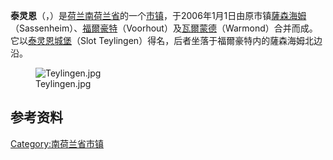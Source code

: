 {{noteTA|G1=荷兰地名}}
{{Infobox settlement
<!-- See Template:Infobox settlement for additional fields and descriptions -->
<!-- Name and transliteration -->
| name                    = 泰灵恩
| native_name             = Teylingen
| settlement_type         = [[市镇_(荷兰)|市镇]]
<!-- Images, nickname, motto -->
| image_skyline           = Netherlands, Kagerplassen, Zijp (2).JPG
| image_alt               = 
| image_caption           = 泰灵恩的[[卡赫湖|卡赫湖]]（ Kagerplassen ）
| image_flag              = Teylingen vlag.svg
| flag_size               = 100x67px
| flag_alt                = 
| image_shield            = Coat of arms of Teylingen.svg
| shield_size             = 100x80px
| shield_alt              = 
<!-- Maps, coordinates -->
| image_map               = Map - NL - Municipality code 1525 (2009).svg
| map_alt                 = Highlighted position of Teylingen in a municipal map of South Holland
| map_caption             = 泰灵恩在南荷兰省的位置
| coordinates             = {{coord|52|13|N|4|29|E|region:NL|display=inline,title}}
<!-- Location, established, seat, subdivisions, government, leaders-->
| coordinates_footnotes   = 
| subdivision_type        = [[世界政區索引|国家]]
| subdivision_name        = {{NL}}
| subdivision_type1       = [[荷蘭省份|省份]]
| subdivision_name1       = [[南荷兰省|南荷兰省]]
| established_title       = 成立
| established_date        = 2006年1月1日<ref>{{cite web
 |url = http://www.cbs.nl/nl-NL/menu/methoden/classificaties/overzicht/gemeentelijke-indeling/2006/default.htm
 |title = Gemeentelijke indeling op 1 januari 2006
 |trans-title = Municipal divisions on 1 January 2006
 |language = nl
 |website = cbs.nl
 |publisher = [[荷蘭中央統計局|CBS]]
 |accessdate = 24 August 2013
 |archive-date = 2016-03-04
 |archive-url = https://web.archive.org/web/20160304051424/http://www.cbs.nl/nl-NL/menu/methoden/classificaties/overzicht/gemeentelijke-indeling/2006/default.htm
 |dead-url = no
 }}</ref>
| government_footnotes    = <ref name="mayor_now">{{cite web
 |url         = https://www.teylingen.nl/Bestuur_en_organisatie/College/Burgemeester
 |title       = Burgemeester
 |trans-title = Mayor
 |language    = nl
 |publisher   = Gemeente Teylingen
 |accessdate  = 24 August 2013
 |url-status     = dead
 |archiveurl  = https://web.archive.org/web/20130311110114/http://www.teylingen.nl/Bestuur_en_organisatie/College/Burgemeester
 |archivedate = 11 March 2013
}}</ref>
| governing_body          = 市议会
| leader_party            = [[基督教民主黨_(荷蘭)|CDA]]
| leader_title            = 市长
| leader_name             = [[Carla_Breuer|Carla Breuer]]
<!-- Geographic information -->
| unit_pref               = Metric
<!-- ALL fields with measurements have automatic unit conversion -->
<!-- for references: use <ref> tags -->
| area_footnotes          = <ref>{{Dutch municipality total area|dataref}}</ref>
<!-- square kilometers -->
| area_total_km2          = {{Dutch municipality total area|Teylingen}}
| area_land_km2           = {{Dutch municipality land area|Teylingen}}
| area_water_km2          = {{Dutch municipality water area|Teylingen}}
| elevation_footnotes     = <ref name="AHN">{{cite web
 |url = http://www.ahn.nl/postcodetool
 |title = Postcodetool for 2215MA
 |trans-title = 
 |language = nl
 |author = <!--Staff writer(s); no by-line.-->
 |date = 
 |work = Actueel Hoogtebestand Nederland
 |publisher = Het Waterschapshuis
 |accessdate = 24 August 2013
 |archive-date = 2013-09-21
 |archive-url = https://web.archive.org/web/20130921053543/http://www.ahn.nl/postcodetool
 |dead-url = no
 }}</ref>
| elevation_m             = 0
| elevation_max_footnotes = <!-- for references: use <ref> tags -->
| elevation_max_m         =
| elevation_min_footnotes = <!-- for references: use <ref> tags -->
| elevation_min_m         =
<!-- Population, demographics -->
| population_footnotes    = <ref>{{Dutch municipality population|dataref}}</ref>
| population_total        = {{Dutch municipality population|Teylingen}}
| population_as_of        = {{MONTHNAME|{{Dutch municipality population|popbasemonth}}}} {{Dutch municipality population|popbaseyear}}
| population_density_km2  = {{Dutch municipality population density|Teylingen}} <!-- For automatic calculation: auto-->
| population_demonym      = 
<!-- Other information -->
| timezone1               = [[欧洲中部时间|CET]]
| utc_offset1             = +1
| timezone1_DST           = [[欧洲中部夏令时间|CEST]]
| utc_offset1_DST         = +2
| postal_code_type        = 邮政编码
| postal_code             = 2170–2172, 2215, 2360–2362
| area_code_type          = 电话区号
| area_code               = 0252, 071
| website                 = {{URL|1=http://www.teylingen.nl}}
| footnotes               =
}}
'''泰灵恩'''（{{lang-nl|Teylingen}}，{{IPA-nl|ˈtɛilɪŋə(n)|lang|361 Teylingen.ogg}}）是[[荷兰|荷兰]][[南荷兰省|南荷兰省]]的一个[[市镇_(荷兰)|市镇]]，于2006年1月1日由原市镇[[薩森海姆|薩森海姆]]（Sassenheim）、[[福爾豪特|福爾豪特]]（Voorhout）及[[瓦爾蒙德|瓦爾蒙德]]（Warmond）合并而成。它以[[泰灵恩城堡|泰灵恩城堡]]（Slot Teylingen）得名，后者坐落于福爾豪特内的薩森海姆北边沿。

[[File:Teylingen.jpg|thumb]]

== 参考资料 ==
{{Reflist}}

{{South Holland Province}}
{{DEFAULTSORT:Teylingen}}
[[Category:南荷兰省市镇|Category:南荷兰省市镇]]